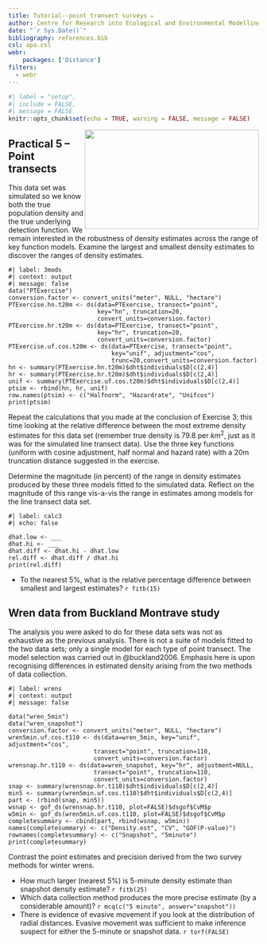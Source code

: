 ```yaml
---
title: Tutorial--point transect surveys ✏️
author: Centre for Research into Ecological and Environmental Modelling <br> **University of St Andrews**
date: "`r Sys.Date()`"
bibliography: references.bib
csl: apa.csl
webr:
    packages: ['Distance']
filters: 
  - webr
---
```


```r
#| label = "setup",
#| include = FALSE,
#| message = FALSE
knitr::opts_chunk$set(echo = TRUE, warning = FALSE, message = FALSE)
```
<img src=https://images.unsplash.com/photo-1606501427419-0fcf7d0c8013?ixid=MXwxMjA3fDB8MHxwaG90by1wYWdlfHx8fGVufDB8fHw%3D&ixlib=rb-1.2.1&auto=format&fit=crop&w=1350&q=80 width=350 height=200 style="float:right">

## Practical 5 -- Point transects

This data set was simulated so we know both the true population density and the true underlying detection function.  We remain interested in the robustness of density estimates across the range of key function models. Examine the largest and smallest density estimates to discover the ranges of density estimates.


```webr-r
#| label: 3mods
#| context: output
#| message: false
data("PTExercise")
conversion.factor <- convert_units("meter", NULL, "hectare")
PTExercise.hn.t20m <- ds(data=PTExercise, transect="point", 
                         key="hn", truncation=20, 
                         convert_units=conversion.factor)
PTExercise.hr.t20m <- ds(data=PTExercise, transect="point", 
                         key="hr", truncation=20, 
                         convert_units=conversion.factor)
PTExercise.uf.cos.t20m <- ds(data=PTExercise, transect="point", 
                             key="unif", adjustment="cos", 
                             trunc=20,convert_units=conversion.factor)
hn <- summary(PTExercise.hn.t20m)$dht$individuals$D[c(2,4)]
hr <- summary(PTExercise.hr.t20m)$dht$individuals$D[c(2,4)]
unif <- summary(PTExercise.uf.cos.t20m)$dht$individuals$D[c(2,4)]
ptsim <- rbind(hn, hr, unif)
row.names(ptsim) <- c("Halfnorm", "Hazardrate", "Unifcos")
print(ptsim)
```

Repeat the calculations that you made at the conclusion of Exercise 3; this time looking at the relative difference between the most extreme density estimates for this data set (remember true density is 79.8 per $km^2$, just as it was for the simulated line transect data).  Use the three key functions (uniform with cosine adjustment, half normal and hazard rate) with a 20m truncation distance suggested in the exercise.

Determine the magnitude (in percent) of the range in density estimates produced by these three models fitted to the simulated data.  Reflect on the magnitude of this range vis-a-vis the range in estimates among models for the line transect data set.

```webr-r
#| label: calc3
#| echo: false

dhat.low <- ___
dhat.hi <- ___
dhat.diff <- dhat.hi - dhat.low
rel.diff <- dhat.diff / dhat.hi
print(rel.diff)
```

- To the nearest 5%, what is the relative percentage difference between smallest and largest estimates? `r fitb(15)`

## Wren data from Buckland Montrave study

The analysis you were asked to do for these data sets was not as exhaustive as the previous analysis.  There is not a suite of models fitted to the two data sets; only a single model for each type of point transect.  The model selection was carried out in @buckland2006.  Emphasis here is upon recognising differences in estimated density arising from the two methods of data collection.

```webr-r
#| label: wrens
#| context: output
#| message: false

data("wren_5min")
data("wren_snapshot")
conversion.factor <- convert_units("meter", NULL, "hectare")
wren5min.uf.cos.t110 <- ds(data=wren_5min, key="unif", adjustment="cos", 
                        transect="point", truncation=110, 
                        convert_units=conversion.factor)
wrensnap.hr.t110 <- ds(data=wren_snapshot, key="hr", adjustment=NULL, 
                        transect="point", truncation=110, 
                        convert_units=conversion.factor)
snap <- summary(wrensnap.hr.t110)$dht$individuals$D[c(2,4)]
min5 <- summary(wren5min.uf.cos.t110)$dht$individuals$D[c(2,4)]
part <- (rbind(snap, min5))
wsnap <- gof_ds(wrensnap.hr.t110, plot=FALSE)$dsgof$CvM$p
w5min <- gof_ds(wren5min.uf.cos.t110, plot=FALSE)$dsgof$CvM$p
completesummary <- cbind(part, rbind(wsnap, w5min))
names(completesummary) <- c("Density.est", "CV", "GOF(P-value)")
rownames(completesummary) <- c("Snapshot", "5minute")
print(completesummary)
```

Contrast the point estimates and precision derived from the two survey methods for winter wrens.

::: {.webex-check .webex-box}

- How much larger (nearest 5%) is 5-minute density estimate than snapshot density estimate? `r fitb(25)`
- Which data collection method produces the more precise estimate (by a considerable amount)? `r mcq(c("5 minute", answer="snapshot"))`
- There is evidence of evasive movement if you look at the distribution of radial distances.  Evasive movement was sufficient to make inference suspect for either the 5-minute or snapshot data. `r torf(FALSE)`

:::
